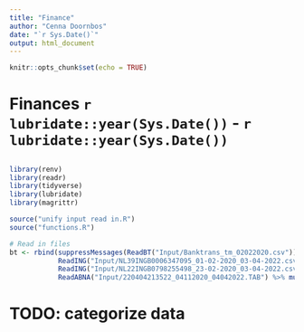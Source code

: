 ```yaml
---
title: "Finance"
author: "Cenna Doornbos"
date: "`r Sys.Date()`"
output: html_document
---
```


```r
knitr::opts_chunk$set(echo = TRUE)
```

# Finances `r lubridate::year(Sys.Date())` - `r lubridate::year(Sys.Date())`

##
```r
library(renv)
library(readr)
library(tidyverse)
library(lubridate)
library(magrittr)

source("unify input read in.R")
source("functions.R")
```

``` r
# Read in files
bt <- rbind(suppressMessages(ReadBT("Input/Banktrans_tm_02022020.csv")) %>% mutate("Bron" = "BT"),
            ReadING("Input/NL39INGB0006347095_01-02-2020_03-04-2022.csv") %>% mutate("Bron" = "Cenna"),
            ReadING("Input/NL22INGB0798255498_23-02-2020_03-04-2022.csv") %>% mutate("Bron" = "Gezamenlijk"),
            ReadABNA("Input/220404213522_04112020_04042022.TAB") %>% mutate("Bron" = "Thijs"))
```

# TODO: categorize data


